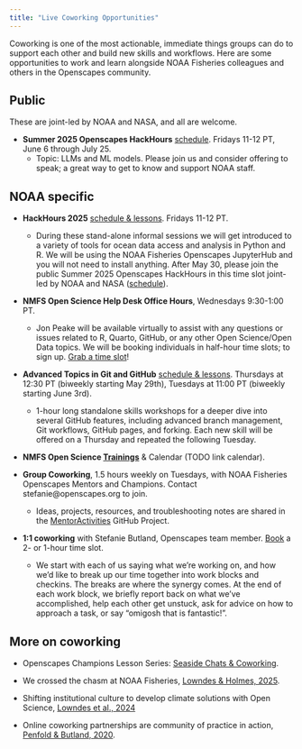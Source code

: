 ```yaml
---
title: "Live Coworking Opportunities"
---
```


Coworking is one of the most actionable, immediate things groups can do to support each other and build new skills and workflows. Here are some opportunities to work and learn alongside NOAA Fisheries colleagues and others in the Openscapes community.

## Public

These are joint-led by NOAA and NASA, and all are welcome.

-   **Summer 2025 Openscapes HackHours** [schedule](https://github.com/nmfs-openscapes/hackhours-planning/blob/main/jun-jul-2025/schedule.md). Fridays 11-12 PT, June 6 through July 25.
    -   Topic: LLMs and ML models. Please join us and consider offering to speak; a great way to get to know and support NOAA staff.

## NOAA specific

-   **HackHours 2025** [schedule & lessons](https://nmfs-opensci.github.io/NMFSHackDays-2025/). Fridays 11-12 PT.

    -   During these stand-alone informal sessions we will get introduced to a variety of tools for ocean data access and analysis in Python and R. We will be using the NOAA Fisheries Openscapes JupyterHub and you will not need to install anything. After May 30, please join the public Summer 2025 Openscapes HackHours in this time slot joint-led by NOAA and NASA ([schedule](https://github.com/nmfs-openscapes/hackhours-planning/blob/main/jun-jul-2025/schedule.md)).

-   **NMFS Open Science Help Desk Office Hours**, Wednesdays 9:30-1:00 PT.

    -   Jon Peake will be available virtually to assist with any questions or issues related to R, Quarto, GitHub, or any other Open Science/Open Data topics. We will be booking individuals in half-hour time slots; to sign up. [Grab a time slot](https://calendar.app.google/TTkn1jaAz1t98SWLA)!

- **Advanced Topics in Git and GitHub** [schedule & lessons](https://nmfs-opensci.github.io/GitHub-Clinic/schedule.html). Thursdays at 12:30 PT (biweekly starting May 29th), Tuesdays at 11:00 PT (biweekly starting June 3rd).
  - 1-hour long standalone skills workshops for a deeper dive into several GitHub features, including advanced branch management, Git workflows, GitHub pages, and forking. Each new skill will be offered on a Thursday and repeated the following Tuesday.
 
-   **NMFS Open Science [Trainings](https://sites.google.com/noaa.gov/nmfs-hq-st-open-science/trainings)** & Calendar (TODO link calendar).

-   **Group Coworking**, 1.5 hours weekly on Tuesdays, with NOAA Fisheries Openscapes Mentors and Champions. Contact stefanie\@openscapes.org to join.

    -   Ideas, projects, resources, and troubleshooting notes are shared in the [MentorActivities](https://github.com/orgs/nmfs-openscapes/projects/46) GitHub Project.

-   **1:1 coworking** with Stefanie Butland, Openscapes team member. [Book](https://calendly.com/stefaniebutland/) a 2- or 1-hour time slot.

    -   We start with each of us saying what we're working on, and how we’d like to break up our time together into work blocks and checkins. The breaks are where the synergy comes. At the end of each work block, we briefly report back on what we’ve accomplished, help each other get unstuck, ask for advice on how to approach a task, or say “omigosh that is fantastic!”.

## More on coworking

-   Openscapes Champions Lesson Series: [Seaside Chats & Coworking](https://openscapes.github.io/series/what-to-expect.html#seaside-chats-coworking).

-   We crossed the chasm at NOAA Fisheries, [Lowndes & Holmes, 2025](https://openscapes.org/blog/2025-05-13-cng-conf/).

-   Shifting institutional culture to develop climate solutions with Open Science, [Lowndes et al., 2024](https://onlinelibrary.wiley.com/doi/10.1002/ece3.11341)

-   Online coworking partnerships are community of practice in action, [Penfold & Butland, 2020](https://www.cscce.org/2020/02/04/online-co-working-partnerships-are-community-of-practice-in-action/).
